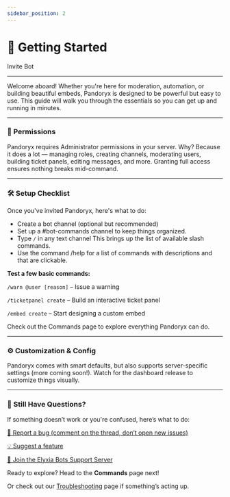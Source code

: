 ```yaml
---
sidebar_position: 2
---
```


# 🚀 Getting Started

<div className="md-button-row">
<Link className="button button--primary button--lg btn-gradient" href="https://discord.com/oauth2/authorize?client_id=1374790302119759993&permissions=8&integration_type=0&scope=bot+applications.commands">Invite Bot</Link>
</div>

<hr className="md-divider-gradient" />

Welcome aboard! Whether you're here for moderation, automation, or building beautiful embeds, Pandoryx is designed to be powerful but easy to use.
This guide will walk you through the essentials so you can get up and running in minutes.

<hr className="md-divider-gradient" />

### 🔐 Permissions
Pandoryx requires Administrator permissions in your server.
Why? Because it does a lot — managing roles, creating channels, moderating users, building ticket panels, editing messages, and more. Granting full access ensures nothing breaks mid-command.

<hr className="md-divider-gradient" />

### 🛠️ Setup Checklist
Once you've invited Pandoryx, here's what to do:
- Create a bot channel (optional but recommended)
- Set up a #bot-commands channel to keep things organized.
- Type `/` in any text channel
This brings up the list of available slash commands.
- Use the command /help for a list of commands with descriptions and that are clickable.

**Test a few basic commands:**

`/warn @user [reason]` – Issue a warning

`/ticketpanel create` – Build an interactive ticket panel

`/embed create` – Start designing a custom embed

Check out the Commands page to explore everything Pandoryx can do.

<hr className="md-divider-gradient" />

### ⚙️ Customization & Config
Pandoryx comes with smart defaults, but also supports server-specific settings (more coming soon!).
Watch for the dashboard release to customize things visually.

<hr className="md-divider-gradient" />

### 💬 Still Have Questions?
If something doesn’t work or you're confused, here’s what to do:

[🐞 Report a bug (comment on the thread, don’t open new issues)](https://github.com/asteriasmoons/pandoryx-bot/issues/1#issue-3166312503)

[💡 Suggest a feature](https://github.com/asteriasmoons/pandoryx-bot/issues/2#issue-3166322020)

[💬 Join the Elyxia Bots Support Server](https://discord.gg/jS5eTjhK7R)

Ready to explore? Head to the **Commands** page next!

Or check out our [Troubleshooting](./troubleshooting) page if something’s acting up.